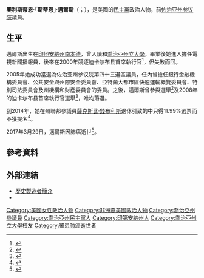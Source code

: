  
{{多個問題|
{{Expand|time=2017-04-04T13:30:11+00:00}}
{{请求翻译|time=2017-04-04T13:30:11+00:00}}
}}
{{Infobox Officeholder
|name	          = 斯蒂恩·邁爾斯
|image            = 
|native_name      = Steen Miles
|native_name_lang = en
|caption        = 
|state_senate   = 佐治亚州
|district       = 四十三
|term_start     = 2005年1月3日
|term_end       = 2007年1月3日
|predecessor    = {{le|康妮·斯托克斯|Connie Stokes}}
|successor      = {{le|小羅納德·拉姆齊|Ronald Ramsey, Sr.}}
|birth_date     = {{birth date|1946|8|20}}
|birth_place    = [[美国|美国]][[印地安納州|印地安納州]][[南本德_(印地安納州)|南本德]]
|death_date     = {{death date and age|2017|3|29|1946|8|20}}
|death_place    = 美国喬治亞州[[第開特_(喬治亞州)|第開特]]
|party          = [[民主黨_(美國)|民主黨]]
|spouse         = 
|children       = 
|alma_mater     = {{le|州立博爾大學|Ball State University}}<br>[[喬治亞州立大學|喬治亞州立大學]]
|occupation     = 
|religion       = 
|signature      = 
|website        = 
}}

'''奧利斯蒂恩·「斯蒂恩」·邁爾斯'''（{{lang-en|Ollisteen 'Steen' Miles}}；{{bd|1946年|8月20日|2017年|3月29日|catIdx=Miles}}），是美國的[[民主黨_(美國)|民主黨]]政治人物，前[[佐治亚州参议院|佐治亚州参议院]]議員。

==生平==
邁爾斯出生在[[印地安納州|印地安納州]][[南本德_(印地安納州)|南本德]]，曾入讀{{le|州立博爾大學|Ball State University}}和[[喬治亞州立大學|喬治亞州立大學]]。畢業後她進入{{le|WXIA-TV|WXIA-TV}}擔任電視新聞播報員，後來在2000年競逐[[迪卡尔布县_(佐治亚州)|迪卡尔布县]]首席執行官<ref>{{cite web |url=http://nl.newsbank.com/nl-search/we/Archives?p_product=AT&p_theme=at&p_action=search&p_maxdocs=200&p_topdoc=1&p_text_direct-0=0EADA483680A7E85&p_field_direct-0=document_id&p_perpage=10&p_sort=YMD_date:D&s_trackval=GooglePM |title=NewsBank for AJC | www.ajc.com |publisher=Nl.newsbank.com |date= |accessdate=2013-10-25 |archive-date=2013-10-17 |archive-url=https://web.archive.org/web/20131017003410/http://nl.newsbank.com/nl-search/we/Archives?p_product=AT&p_theme=at&p_action=search&p_maxdocs=200&p_topdoc=1&p_text_direct-0=0EADA483680A7E85&p_field_direct-0=document_id&p_perpage=10&p_sort=YMD_date:D&s_trackval=GooglePM |dead-url=no }}</ref>，但失敗而回。

2005年她成功當選為佐治亚州参议院第四十三選區議員，任內曾擔任銀行金融機構委員會、公共安全與州際安全委員會、亞特蘭大都市區快速運輸概覽委員會、特別司法委員會及州機構和財產委員會的委員。之後，邁爾斯曾參與{{le|2006年喬治亞州選舉|Georgia statewide elections, 2006|2006年的}}{{le|喬治亞州副州長|Lieutenant Governor of Georgia|副州長}}選舉<ref>{{Cite web |url=http://www.sos.state.ga.us/elections/election_results/2006_0718/federal.htm |title=Primary Election Results |accessdate=2017-04-04 |archive-date=2007-06-01 |archive-url=https://web.archive.org/web/20070601203233/http://www.sos.state.ga.us/elections/election_results/2006_0718/federal.htm |dead-url=no }}</ref>及2008年的迪卡尔布县首席執行官選舉<ref>{{cite web |url=http://nl.newsbank.com/nl-search/we/Archives?p_product=AT&p_theme=at&p_action=search&p_maxdocs=200&p_topdoc=1&p_text_direct-0=120410189AFF7408&p_field_direct-0=document_id&p_perpage=10&p_sort=YMD_date:D&s_trackval=GooglePM |title=NewsBank for AJC | www.ajc.com |publisher=Nl.newsbank.com |date= |accessdate=2013-10-25 |archive-date=2013-10-17 |archive-url=https://web.archive.org/web/20131017003404/http://nl.newsbank.com/nl-search/we/Archives?p_product=AT&p_theme=at&p_action=search&p_maxdocs=200&p_topdoc=1&p_text_direct-0=120410189AFF7408&p_field_direct-0=document_id&p_perpage=10&p_sort=YMD_date:D&s_trackval=GooglePM |dead-url=no }}</ref>，唯均落選。

到2014年，她在州聯邦參議員[[薩克斯比·錢布利斯|薩克斯比·錢布利斯]]退休引致的{{le|2014年喬治亞州美國參議院議員選舉|United States Senate election in Georgia, 2014|民主黨初選}}中只得11.99%選票而不獲提名<ref>{{cite web|url=http://crossroadsnews.com/news/2013/aug/30/steen-miles-announces-run-state-senate/|title=Steen Miles announces run for state Senate|date=August 30, 2013|accessdate=October 16, 2013|work=Crossroads News|first=Jessica|last=Smith|deadurl=yes|archiveurl=https://archive.is/20130904021339/http://crossroadsnews.com/news/2013/aug/30/steen-miles-announces-run-state-senate/|archivedate=2013年9月4日}}</ref>。

2017年3月29日，邁爾斯因肺癌逝世<ref>{{Cite web |url=http://www.wsbtv.com/news/local/former-state-sen-steen-miles-has-died-at-age-70/507245624 |title=Former state Sen. Steen Miles has died at age 70 |accessdate=2017-04-04 |archive-date=2017-03-31 |archive-url=https://web.archive.org/web/20170331030938/http://www.wsbtv.com/news/local/former-state-sen-steen-miles-has-died-at-age-70/507245624 |dead-url=no }}</ref>。

==參考資料==
{{reflist}}

==外部連結==
*[http://www.thehistorymakers.com/biography/honorable-steen-miles 歷史製造者簡介] {{Wayback|url=http://www.thehistorymakers.com/biography/honorable-steen-miles |date=20170330053345 }}
*{{CongLinks | votesmart = 31950 | surge = | followthemoney = 4739 | ballot = Steen_Miles | findagrave = }}

{{s-start}}
{{s-par|us-ga-sen}}
{{s-bef|before={{le|康妮·斯托克斯|Connie Stokes}}}}
{{s-ttl|title=佐治亚州参议院第四十三選區<br>[[佐治亚州参议院|参议院議員]]|years=2005年－2007年}}
{{s-aft|after={{le|小羅納德·拉姆齊|Ronald Ramsey, Sr.}}}}
{{s-end}}

{{Authority control}}
{{DEFAULTSORT:Miles, Steen}}

[[Category:美國女性政治人物|Category:美國女性政治人物]]
[[Category:非洲裔美國政治人物|Category:非洲裔美國政治人物]]
[[Category:喬治亞州參議員|Category:喬治亞州參議員]]
[[Category:喬治亞州民主黨人|Category:喬治亞州民主黨人]]
[[Category:印第安納州人|Category:印第安納州人]]
[[Category:喬治亞州立大學校友|Category:喬治亞州立大學校友]]
[[Category:罹患肺癌逝世者|Category:罹患肺癌逝世者]]